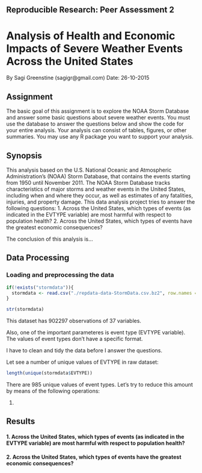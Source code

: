 ## Reproducible Research: Peer Assessment 2

# Analysis of Health and Economic Impacts of Severe Weather Events Across the United States

By Sagi Greenstine (sagigr@gmail.com)
Date: 26-10-2015

## Assignment

The basic goal of this assignment is to explore the NOAA Storm Database and answer some basic questions about severe weather events. You must use the database to answer the questions below and show the code for your entire analysis. Your analysis can consist of tables, figures, or other summaries. You may use any R package you want to support your analysis.

## Synopsis

This analysis based on the U.S. National Oceanic and Atmospheric Administration's (NOAA) Storm Database, that contains the events starting from 1950 until November 2011. 
The NOAA Storm Database tracks characteristics of major storms and weather events in the United States, including when and where they occur, as well as estimates of any fatalities, injuries, and property damage.
This data analysis project tries to answer the following questions:
1. Across the United States, which types of events (as indicated in the EVTYPE variable) are most harmful with respect to population health?
2. Across the United States, which types of events have the greatest economic consequences?

The conclusion of this analysis is...



## Data Processing

### Loading and preprocessing the data

```r
if(!exists("stormdata")){
  stormdata <- read.csv("./repdata-data-StormData.csv.bz2", row.names = NULL, nrows=902297, check.names=F,           stringsAsFactors=F, header=T, sep=',', na.strings="NA", comment.char="", quote='\"')
}
```

```r
str(stormdata)
```

This dataset has 902297 observations of  37 variables.

Also, one of the important parameteres is event type (EVTYPE variable). The values of event types don't have a specific format.

I have to clean and tidy the data before I answer the questions.

Let see a number of unique values of EVTYPE in raw dataset:

```r
length(unique(stormdata$EVTYPE))
```

There are 985 unique values of event types. Let's try to reduce this amount by means of the following operations:

1. 


## Results

#### 1. Across the United States, which types of events (as indicated in the EVTYPE variable) are most harmful with respect to population health?




#### 2. Across the United States, which types of events have the greatest economic consequences?

